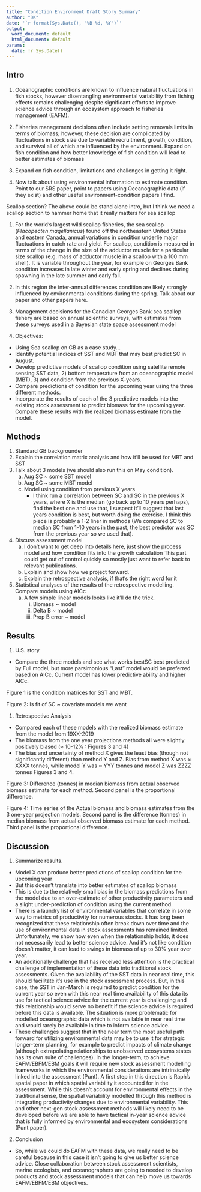 ```yaml
---
title: "Condition Environment Draft Story Summary"
author: "DK"
date: '`r format(Sys.Date(), "%B %d, %Y")`'
output:
  word_document: default
  html_document: default
params:
  date: !r Sys.Date()
---
```


## Intro

1. Oceanographic conditions are known to influence natural fluctuations in fish stocks, however disentangling environmental variability from fishing effects remains challenging despite significant efforts to improve science advice through an ecosystem approach to fisheries management (EAFM).

1. Fisheries management decisions often include setting removals limits in terms of biomass;  however, these decision are complicated by fluctuations in stock size due to variable recruitment, growth, condition, and survival all of which are influenced by the environment. Expand on fish condition and how better knowledge of fish condition will lead to better estimates of biomass

1. Expand on fish condition, limitations and challenges in getting it right.

1. Now talk about using environmental information to estimate condition.  Point to our SRS paper, point to papers using Oceanographic data (if they exist) and other useful environment-condition papers I find.

Scallop section?  The above could be stand alone intro, but I think we need a scallop section to hammer home that it really matters for sea scallop

1.	For the world’s largest wild scallop fisheries, the sea scallop (*Placopecten magellanicus*) found off the northeastern United States and eastern Canada, annual variations in condition underlie major fluctuations in catch rate and yield. For scallop, condition is measured in terms of the change in the size of the adductor muscle for a particular size scallop (e.g. mass of adductor muscle in a scallop with a 100 mm shell).  It is variable throughout the year, for example on Georges Bank condition increases in late winter and early spring and declines during spawning in the late summer and early fall.

1.	In this region the inter-annual differences condition are likely strongly influenced by environmental conditions during the spring. Talk about our paper and other papers here.

1.	Management decisions for the Canadian Georges Bank sea scallop fishery are based on annual scientific surveys, with estimates from these surveys used in a Bayesian state space assessment model
1.	Objectives:
  - Using Sea scallop on GB as a case study…
  - Identify potential indices of SST and MBT that may best predict SC in August.
  - Develop predictive models of scallop condition using satellite remote sensing SST data, 2) bottom temperature from an oceanographic model (MBT), 3) and condition from the previous X-years.
  - Compare predictions of condition for the upcoming year using the three different methods.
  - Incorporate the results of each of the 3 predictive models into the existing stock assessment to predict biomass for the upcoming year.  Compare these results with the realized biomass estimate from the model. 

## Methods

1.	Standard GB backgrounder
1.	Explain the correlation matrix analysis and how it’ll be used for MBT and SST
1.	Talk about 3 models (we should also run this on May condition).
    a. Aug SC ~ some SST model
    a. Aug SC ~ some MBT model
    a. Model using condition from previous X years
       - I think run a correlation between SC and SC in the previous X years, where X is the median (go back up to 10 years perhaps), find the best one and use that, I suspect it’ll suggest that last years condition is best, but worth doing the exercise.  I think this piece is probably a 1-2 liner in methods (We compared SC to median SC from 1-10 years in the past, the best predictor was SC from the previous year so we used that).
4.	Discuss assessment model
    a.	I don’t want to get deep into details here, just show the process model and how condition fits into the growth calculation  This part could get out of control quickly so mostly just want to refer back to relevant publications.
    a.	Explain and show how we project forward.
    a.	Explain the retrospective analysis, if that’s the right word for it

5.	Statistical analyses of the results of the retrospective modelling. Compare models using AICc
    a.	A few simple linear models  looks like it’ll do the trick.
        i.	Biomass ~ model
        ii.	Delta B ~ model
        iii.	Prop B error ~ model

## Results

1.  U.S. story

 -	Compare the three models and see what works bestSC best predicted by Full model, but more parsimonious “Last” model would be preferred based on AICc.  Current model has lower predictive ability and higher AICc.

Figure 1 is the condition matrices for SST and MBT.

Figure 2: Is fit of SC ~ covariate models we want

1.	Retrospective Analysis
  - Compared each of these models with the realized biomass estimate from the model from 19XX-2019
  - The biomass from the one year projections methods  all were slightly  positively biased (≈ 10-12% : Figures 3 and 4)
  - The bias and uncertainty of method X gives the least bias (though not significantly different) than method Y and Z.  Bias from method X was ≈ XXXX tonnes, while model Y  was ≈ YYY tonnes and model Z was ZZZZ tonnes Figures 3 and 4.

Figure 3: Difference (tonnes) in median biomass from actual observed biomass estimate for each method.   Second panel is the proportional difference.

Figure 4: Time series of the Actual biomass and biomass estimates from the 3 one-year projection models.  Second panel is the difference (tonnes) in median biomass from actual observed biomass estimate for each method.   Third panel is the proportional difference.

## Discussion

1.	Summarize results.
  -	Model X can produce better predictions of scallop condition for the upcoming year
  -	But this doesn’t translate into better estimates of scallop biomass 
  -	This is due to the relatively small bias in the biomass predictions from the model due to an over-estimate of other productivity parameters   and a slight under-prediction of condition using the current method.
  -	There is a laundry list of environmental variables that correlate in some way to metrics of productivity for numerous stocks.  It has long been recognized that these relationship often break down over time and the use of environmental data in stock assessments has remained limited.  Unfortunately, we show how even when the relationship holds, it does not necessarily lead to better science advice.  And it’s not like condition doesn’t matter, it can lead to swings in biomass of up to 30% year over year.  
  -	An additionally challenge that has received less attention is the practical challenge of implementation of these data into traditional stock assessments. Given the availability of the SST data in near real time, this should facilitate it’s use in the stock assessment process.  But, in this case, the SST in Jan-March is required to predict condition for the current year so even with this near real time availability of this data its use for tactical science advice for the current year is challenging and this relationship would serve no benefit if the science advice is required before this data is available.  The situation is more problematic for modelled oceanographic data which is not available in near real time and would rarely be available in time to inform science advice.  
  -	These challenges suggest that in the near term the most useful path forward for utilizing environmental data may be to use it for strategic longer-term planning, for example to predict impacts of climate change (although extrapolating relationships to unobserved ecosystems states has its own suite of challenges).  In the longer-term, to achieve EAFM/EBFM/EBM goals it will require new stock assessment modelling frameworks in which the environmental considerations are intrinsically linked into the assessment (Punt).  A first step in this direction is Raph’s spatial paper in which spatial variability it accounted for in the assessment.  While this doesn’t account for environmental effects in the traditional sense, the spatial variability modelled through this method is integrating productivity changes due to environmental variability.  This and other next-gen stock assessment methods will likely need to be developed before we are able to have tactical in-year science advice that is fully informed by environmental and ecosystem considerations (Punt paper).

2.	Conclusion
 - So, while we could do EAFM with these data, we really need to be careful because in this case it isn’t going to give us better science advice.  Close collaboration between stock assessment scientists, marine ecologists, and oceanographers are going to needed to develop products and stock assessment models that can help move us towards EAFM/EBFM/EBM objectives.
